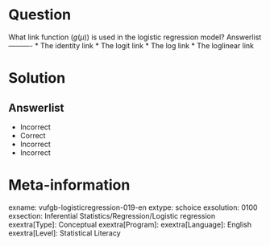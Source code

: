 Question
========
  
What link function $(g(\mu))$ is used in the logistic regression model? 
Answerlist
----------
* The identity link
* The logit link
* The log link
* The loglinear link


Solution
========

Answerlist
----------
* Incorrect
* Correct
* Incorrect
* Incorrect

Meta-information
================
exname: vufgb-logisticregression-019-en
extype: schoice
exsolution: 0100
exsection: Inferential Statistics/Regression/Logistic regression
exextra[Type]: Conceptual
exextra[Program]: 
exextra[Language]: English
exextra[Level]: Statistical Literacy
